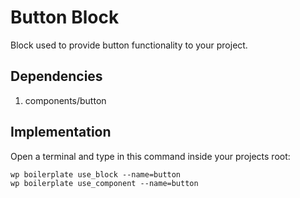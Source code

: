 # Button Block

Block used to provide button functionality to your project.

## Dependencies

1. components/button

## Implementation

Open a terminal and type in this command inside your projects root:

```shell
wp boilerplate use_block --name=button
wp boilerplate use_component --name=button
```
